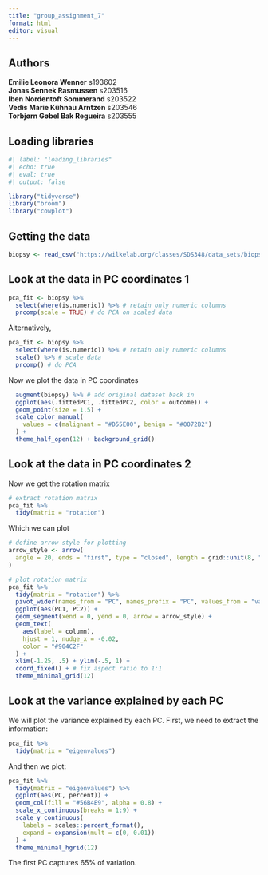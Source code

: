 ```yaml
---
title: "group_assignment_7"
format: html
editor: visual
---
```


## Authors

**Emilie Leonora Wenner** s193602\
**Jonas Sennek Rasmussen** s203516\
**Iben Nordentoft Sommerand** s203522\
**Vedis Marie Kühnau Arntzen** s203546\
**Torbjørn Gøbel Bak Regueira** s203555

## Loading libraries

```r
#| label: "loading_libraries"
#| echo: true
#| eval: true
#| output: false

library("tidyverse")
library("broom")
library("cowplot")

```

## Getting the data

```r

biopsy <- read_csv("https://wilkelab.org/classes/SDS348/data_sets/biopsy.csv")
```

## Look at the data in PC coordinates 1

```r
pca_fit <- biopsy %>% 
  select(where(is.numeric)) %>% # retain only numeric columns
  prcomp(scale = TRUE) # do PCA on scaled data

```

Alternatively,

```r
pca_fit <- biopsy %>% 
  select(where(is.numeric)) %>% # retain only numeric columns
  scale() %>% # scale data
  prcomp() # do PCA
```

Now we plot the data in PC coordinates

```r
  augment(biopsy) %>% # add original dataset back in
  ggplot(aes(.fittedPC1, .fittedPC2, color = outcome)) + 
  geom_point(size = 1.5) +
  scale_color_manual(
    values = c(malignant = "#D55E00", benign = "#0072B2")
  ) +
  theme_half_open(12) + background_grid()
```

## Look at the data in PC coordinates 2

Now we get the rotation matrix

```r

# extract rotation matrix
pca_fit %>%
  tidy(matrix = "rotation")
```

Which we can plot

```r
# define arrow style for plotting
arrow_style <- arrow(
  angle = 20, ends = "first", type = "closed", length = grid::unit(8, "pt")
)

# plot rotation matrix
pca_fit %>%
  tidy(matrix = "rotation") %>%
  pivot_wider(names_from = "PC", names_prefix = "PC", values_from = "value") %>%
  ggplot(aes(PC1, PC2)) +
  geom_segment(xend = 0, yend = 0, arrow = arrow_style) +
  geom_text(
    aes(label = column),
    hjust = 1, nudge_x = -0.02, 
    color = "#904C2F"
  ) +
  xlim(-1.25, .5) + ylim(-.5, 1) +
  coord_fixed() + # fix aspect ratio to 1:1
  theme_minimal_grid(12)
```

## Look at the variance explained by each PC

We will plot the variance explained by each PC. First, we need to extract the information:

```r

pca_fit %>%
  tidy(matrix = "eigenvalues")
```

And then we plot:

```r

pca_fit %>%
  tidy(matrix = "eigenvalues") %>%
  ggplot(aes(PC, percent)) +
  geom_col(fill = "#56B4E9", alpha = 0.8) +
  scale_x_continuous(breaks = 1:9) +
  scale_y_continuous(
    labels = scales::percent_format(),
    expand = expansion(mult = c(0, 0.01))
  ) +
  theme_minimal_hgrid(12)

```

The first PC captures 65% of variation.
